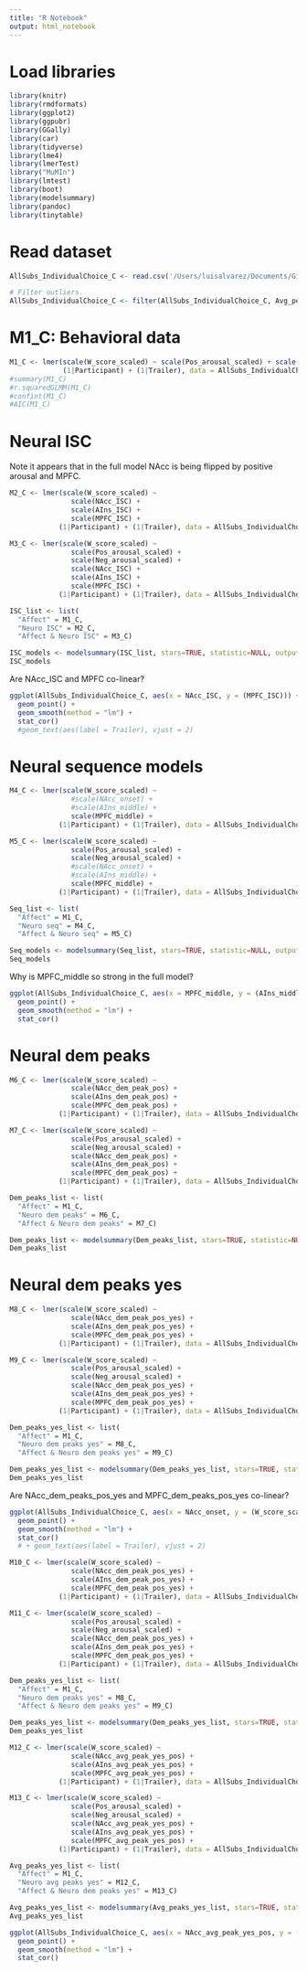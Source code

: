 ```yaml
---
title: "R Notebook"
output: html_notebook
---
```


# Load libraries
```r
library(knitr)
library(rmdformats)
library(ggplot2)
library(ggpubr)
library(GGally)
library(car)
library(tidyverse)
library(lme4)
library(lmerTest)
library("MuMIn")
library(lmtest)
library(boot)
library(modelsummary)
library(pandoc)
library(tinytable)
```

# Read dataset
```r
AllSubs_IndividualChoice_C <- read.csv('/Users/luisalvarez/Documents/GitHub/RM_Thesis_Neuroforecasting/ProcessedData/AllSubs_NeuralActivation_ISC_Comedy.csv')

# Filter outliers. 
AllSubs_IndividualChoice_C <- filter(AllSubs_IndividualChoice_C, Avg_peaks_pos_yes_cooks < 0.1)

```

# M1_C: Behavioral data
```r
M1_C <- lmer(scale(W_score_scaled) ~ scale(Pos_arousal_scaled) + scale(Neg_arousal_scaled) + 
             (1|Participant) + (1|Trailer), data = AllSubs_IndividualChoice_C)
#summary(M1_C)
#r.squaredGLMM(M1_C)
#confint(M1_C)
#AIC(M1_C)
```

# Neural ISC 
Note it appears that in the full model NAcc is being flipped by positive arousal and MPFC. 
```r
M2_C <- lmer(scale(W_score_scaled) ~ 
               scale(NAcc_ISC) + 
               scale(AIns_ISC) + 
               scale(MPFC_ISC) +
            (1|Participant) + (1|Trailer), data = AllSubs_IndividualChoice_C)

M3_C <- lmer(scale(W_score_scaled) ~ 
               scale(Pos_arousal_scaled) + 
               scale(Neg_arousal_scaled) + 
               scale(NAcc_ISC) + 
               scale(AIns_ISC) + 
               scale(MPFC_ISC) +
            (1|Participant) + (1|Trailer), data = AllSubs_IndividualChoice_C)

ISC_list <- list(
  "Affect" = M1_C, 
  "Neuro ISC" = M2_C, 
  "Affect & Neuro ISC" = M3_C)

ISC_models <- modelsummary(ISC_list, stars=TRUE, statistic=NULL, output = "dataframe", gof_omit = "F|RMSE|Log|Num.Obs.|SD (Observations)") %>% select(-part, -statistic)
ISC_models

```
Are NAcc_ISC and MPFC co-linear? 
```r
ggplot(AllSubs_IndividualChoice_C, aes(x = NAcc_ISC, y = (MPFC_ISC))) +
  geom_point() +
  geom_smooth(method = "lm") +
  stat_cor() 
  #geom_text(aes(label = Trailer), vjust = 2)
```


# Neural sequence models
```r
M4_C <- lmer(scale(W_score_scaled) ~ 
               #scale(NAcc_onset) + 
               #scale(AIns_middle) + 
               scale(MPFC_middle) +
            (1|Participant) + (1|Trailer), data = AllSubs_IndividualChoice_C)

M5_C <- lmer(scale(W_score_scaled) ~ 
               scale(Pos_arousal_scaled) + 
               scale(Neg_arousal_scaled) + 
               #scale(NAcc_onset) + 
               #scale(AIns_middle) + 
               scale(MPFC_middle) +
            (1|Participant) + (1|Trailer), data = AllSubs_IndividualChoice_C)

Seq_list <- list(
  "Affect" = M1_C, 
  "Neuro seq" = M4_C, 
  "Affect & Neuro seq" = M5_C)

Seq_models <- modelsummary(Seq_list, stars=TRUE, statistic=NULL, output = "dataframe", gof_omit="F|RMSE|Log|Num.Obs.|SD (Observations)") %>% select(-part, -statistic)
Seq_models
```
Why is MPFC_middle so strong in the full model?
```r
ggplot(AllSubs_IndividualChoice_C, aes(x = MPFC_middle, y = (AIns_middle))) +
  geom_point() +
  geom_smooth(method = "lm") +
  stat_cor() 
```
# Neural dem peaks
```r
M6_C <- lmer(scale(W_score_scaled) ~ 
               scale(NAcc_dem_peak_pos) + 
               scale(AIns_dem_peak_pos) + 
               scale(MPFC_dem_peak_pos) +
            (1|Participant) + (1|Trailer), data = AllSubs_IndividualChoice_C)

M7_C <- lmer(scale(W_score_scaled) ~ 
               scale(Pos_arousal_scaled) + 
               scale(Neg_arousal_scaled) + 
               scale(NAcc_dem_peak_pos) + 
               scale(AIns_dem_peak_pos) + 
               scale(MPFC_dem_peak_pos) +
            (1|Participant) + (1|Trailer), data = AllSubs_IndividualChoice_C)

Dem_peaks_list <- list(
  "Affect" = M1_C, 
  "Neuro dem peaks" = M6_C, 
  "Affect & Neuro dem peaks" = M7_C)

Dem_peaks_list <- modelsummary(Dem_peaks_list, stars=TRUE, statistic=NULL, output = "dataframe", gof_omit = "F|RMSE|Log|Num.Obs.|SD (Observations)") %>% select(-part, -statistic)
Dem_peaks_list
```
# Neural dem peaks yes
```r
M8_C <- lmer(scale(W_score_scaled) ~ 
               scale(NAcc_dem_peak_pos_yes) + 
               scale(AIns_dem_peak_pos_yes) + 
               scale(MPFC_dem_peak_pos_yes) +
            (1|Participant) + (1|Trailer), data = AllSubs_IndividualChoice_C)

M9_C <- lmer(scale(W_score_scaled) ~ 
               scale(Pos_arousal_scaled) + 
               scale(Neg_arousal_scaled) + 
               scale(NAcc_dem_peak_pos_yes) + 
               scale(AIns_dem_peak_pos_yes) + 
               scale(MPFC_dem_peak_pos_yes) +
            (1|Participant) + (1|Trailer), data = AllSubs_IndividualChoice_C)

Dem_peaks_yes_list <- list(
  "Affect" = M1_C, 
  "Neuro dem peaks yes" = M8_C, 
  "Affect & Neuro dem peaks yes" = M9_C)

Dem_peaks_yes_list <- modelsummary(Dem_peaks_yes_list, stars=TRUE, statistic=NULL, output = "dataframe", gof_omit = "F|RMSE|Log|Num.Obs.|SD (Observations)") %>% select(-part, -statistic)
Dem_peaks_yes_list
```
Are NAcc_dem_peaks_pos_yes and MPFC_dem_peaks_pos_yes co-linear? 
```r
ggplot(AllSubs_IndividualChoice_C, aes(x = NAcc_onset, y = (W_score_scaled))) +
  geom_point() +
  geom_smooth(method = "lm") +
  stat_cor() 
  # + geom_text(aes(label = Trailer), vjust = 2)
```

```r
M10_C <- lmer(scale(W_score_scaled) ~ 
               scale(NAcc_dem_peak_pos_yes) + 
               scale(AIns_dem_peak_pos_yes) + 
               scale(MPFC_dem_peak_pos_yes) +
            (1|Participant) + (1|Trailer), data = AllSubs_IndividualChoice_C)

M11_C <- lmer(scale(W_score_scaled) ~ 
               scale(Pos_arousal_scaled) + 
               scale(Neg_arousal_scaled) + 
               scale(NAcc_dem_peak_pos_yes) + 
               scale(AIns_dem_peak_pos_yes) + 
               scale(MPFC_dem_peak_pos_yes) +
            (1|Participant) + (1|Trailer), data = AllSubs_IndividualChoice_C)

Dem_peaks_yes_list <- list(
  "Affect" = M1_C, 
  "Neuro dem peaks yes" = M8_C, 
  "Affect & Neuro dem peaks yes" = M9_C)

Dem_peaks_yes_list <- modelsummary(Dem_peaks_yes_list, stars=TRUE, statistic=NULL, output = "dataframe", gof_omit = "F|RMSE|Log|Num.Obs.|SD (Observations)") %>% select(-part, -statistic)
Dem_peaks_yes_list
```

```r
M12_C <- lmer(scale(W_score_scaled) ~ 
               scale(NAcc_avg_peak_yes_pos) + 
               scale(AIns_avg_peak_yes_pos) + 
               scale(MPFC_avg_peak_yes_pos) +
            (1|Participant) + (1|Trailer), data = AllSubs_IndividualChoice_C)

M13_C <- lmer(scale(W_score_scaled) ~ 
               scale(Pos_arousal_scaled) + 
               scale(Neg_arousal_scaled) + 
               scale(NAcc_avg_peak_yes_pos) + 
               scale(AIns_avg_peak_yes_pos) + 
               scale(MPFC_avg_peak_yes_pos) +
            (1|Participant) + (1|Trailer), data = AllSubs_IndividualChoice_C)

Avg_peaks_yes_list <- list(
  "Affect" = M1_C, 
  "Neuro avg peaks yes" = M12_C, 
  "Affect & Neuro dem peaks yes" = M13_C)

Avg_peaks_yes_list <- modelsummary(Avg_peaks_yes_list, stars=TRUE, statistic=NULL, output = "dataframe", gof_omit = "F|RMSE|Log|Num.Obs.|SD (Observations)") %>% select(-part, -statistic)
Avg_peaks_yes_list
```
```r
ggplot(AllSubs_IndividualChoice_C, aes(x = NAcc_avg_peak_yes_pos, y = (W_score_scaled))) +
  geom_point() +
  geom_smooth(method = "lm") +
  stat_cor() 
```






